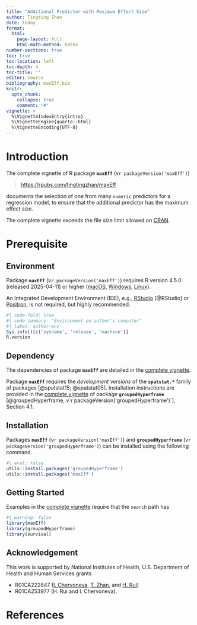 ```yaml
---
title: "Additional Predictor with Maximum Effect Size"
author: Tingting Zhan
date: today
format: 
  html:
    page-layout: full
    html-math-method: katex
number-sections: true
toc: true
toc-location: left
toc-depth: 4
toc-title: ''
editor: source
bibliography: maxEff.bib
knitr:
  opts_chunk: 
    collapse: true
    comment: "#" 
vignette: >
  %\VignetteIndexEntry{intro}
  %\VignetteEngine{quarto::html}
  %\VignetteEncoding{UTF-8}
---
```


# Introduction

The complete vignette of R package **`maxEff`** (v`r packageVersion('maxEff')`) 

> <https://rpubs.com/tingtingzhan/maxEff>

documents the selection of one from many `numeric` predictors for a regression model, to ensure that the additional predictor has the maximum effect size.

The complete vignette exceeds the file size limit allowed on [CRAN](https://cran.r-project.org/package=maxEff). 


# Prerequisite

## Environment

Package **`maxEff`** (v`r packageVersion('maxEff')`) requires R version 4.5.0 (released 2025-04-11) or higher ([macOS](https://cran.r-project.org/bin/macosx/), [Windows](https://cran.r-project.org/bin/windows/base/), [Linux](https://cran.r-project.org/bin/linux/)).

An Integrated Development Environment (IDE), e.g., [RStudio](https://posit.co/download/rstudio-desktop/) [@RStudio] or [Positron](https://positron.posit.co/download.html), is not required, but highly recommended.


```r
#| code-fold: true
#| code-summary: "Environment on author's computer"
#| label: author-env
Sys.info()[c('sysname', 'release', 'machine')]
R.version
```


## Dependency

The dependencies of package **`maxEff`** are detailed in the [complete vignette](https://rpubs.com/tingtingzhan/maxEff). 


Package **`maxEff`** requires the *development versions* of the **`spatstat.*`** family of packages [@spatstat15; @spatstat05]. Installation instructions are provided in the [complete vignette](https://rpubs.com/tingtingzhan/groupedHyperframe) of package **`groupedHyperframe`** [@groupedHyperframe, v`r packageVersion('groupedHyperframe')`], Section 4.1. 


## Installation

Packages **`maxEff`** (v`r packageVersion('maxEff')`) and **`groupedHyperframe`** (v`r packageVersion('groupedHyperframe')`) can be installed using the following command.

```r
#| eval: false
utils::install.packages('groupedHyperframe')
utils::install.packages('maxEff')
```

## Getting Started

Examples in the [complete vignette](https://rpubs.com/tingtingzhan/hyper_gam) require that the `search` path has

```r
#| warning: false
library(maxEff)
library(groupedHyperframe)
library(survival)
```


## Acknowledgement

This work is supported by National Institutes of Health, U.S. Department of Health and Human Services grants

-   R01CA222847 ([I. Chervoneva](https://orcid.org/0000-0002-9104-4505), [T. Zhan](https://orcid.org/0000-0001-9971-4844), and [H. Rui](https://orcid.org/0000-0002-8778-261X))
-   R01CA253977 (H. Rui and I. Chervoneva).


# References {.appendix}

::: {#refs}
:::
